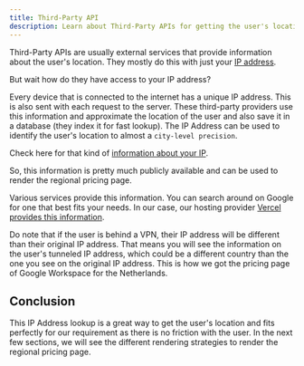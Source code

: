 ```yaml
---
title: Third-Party API
description: Learn about Third-Party APIs for getting the user's location
---
```


Third-Party APIs are usually external services that provide information about the user's location. They mostly do this with just your [IP address](https://www.fortinet.com/resources/cyberglossary/what-is-ip-address).

But wait how do they have access to your IP address?

Every device that is connected to the internet has a unique IP address. This is also sent with each request to the server. These third-party providers use this information and approximate the location of the user and also save it in a database (they index it for fast lookup). The IP Address can be used to identify the user's location to almost a `city-level precision`.

Check here for that kind of [information about your IP](https://whatismyipaddress.com/).

So, this information is pretty much publicly available and can be used to render the regional pricing page.

Various services provide this information. You can search around on Google for one that best fits your needs. In our case, our hosting provider [Vercel provides this information](https://vercel.com/docs/edge-network/headers#x-vercel-ip-country).

<Callout>
  Do note that if the user is behind a VPN, their IP address will be different
  than their original IP address. That means you will see the information on the
  user's tunneled IP address, which could be a different country than the one
  you see on the original IP address. This is how we got the pricing page of
  Google Workspace for the Netherlands.
</Callout>

## Conclusion

This IP Address lookup is a great way to get the user's location and fits perfectly for our requirement as there is no friction with the user. In the next few sections, we will see the different rendering strategies to render the regional pricing page.

